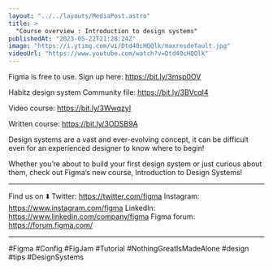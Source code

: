 ```yaml
---
layout: "../../layouts/MediaPost.astro"
title: >
  "Course overview : Introduction to design systems"
publishedAt: "2023-05-22T21:28:24Z"
image: "https://i.ytimg.com/vi/Dtd40cHQQlk/maxresdefault.jpg"
videoUrl: "https://www.youtube.com/watch?v=Dtd40cHQQlk"
---
```


Figma is free to use. Sign up here: https://bit.ly/3msp0OV

Habitz design system Community file: https://bit.ly/3BVcql4

Video course: https://bit.ly/3WwqzyI

Written course: https://bit.ly/3ODSB9A

Design systems are a vast and ever-evolving concept, it can be difficult even for an experienced designer to know where to begin!

Whether you’re about to build your first design system or just curious about them, check out Figma’s new course, Introduction to Design Systems!

---

Find us on ⬇️
Twitter: https://twitter.com/figma
Instagram: https://www.instagram.com/figma
LinkedIn: https://www.linkedin.com/company/figma
Figma forum: https://forum.figma.com/

---

#Figma #Config #FigJam #Tutorial #NothingGreatIsMadeAlone #design #tips #DesignSystems
